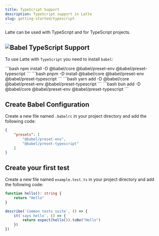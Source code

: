 ```yaml
---
title: TypeScript Support
description: TypeScript support in Latte
slug: getting-started/typescript
---
```



Latte can be used with TypeScript and for TypeScript projects.

## ![Babel](../../../assets/TypeScript.svg) TypeScript Support

To use Latte with `TypeScript` you need to install `babel`:

<Tabs>
    <TabItem label="npm" icon="seti:npm">
        ```bash
        npm install -D @babel/core @babel/preset-env @babel/preset-typescript
        ```
    </TabItem>
    <TabItem label="pnpm" icon="pnpm">
        ```bash
        pnpm -D install @babel/core @babel/preset-env @babel/preset-typescript
        ```
    </TabItem>
    <TabItem label="yarn" icon="seti:yarn">
        ```bash
        yarn add -D @babel/core @babel/preset-env @babel/preset-typescript
        ```
    </TabItem>
    <TabItem label="bun" icon="bun">
        ```bash
        bun add -D @babel/core @babel/preset-env @babel/preset-typescript
        ```
    </TabItem>
</Tabs>

## Create Babel Configuration
Create a new file named `.babelrc` in your project directory and add the following code:

```json title=".babelrc"
{
    "presets": [
        "@babel/preset-env",
        "@babel/preset-typescript"
    ]
}
```

## Create your first test
Create a new file named `example.test.ts` in your project directory and add the following code:

```ts title="example.test.ts"
function hello(): string {
    return "Hello"
}

describe(`Common tests suite`, () => {
    it(`says hello`, () => {
        return expect(hello()).toBe("Hello")
    })
})
```
